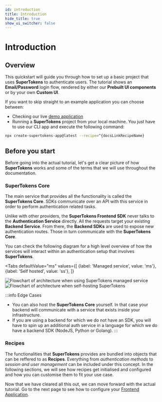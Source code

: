 ```yaml
---
id: introduction 
title: Introduction
hide_title: true
show_ui_switcher: false 
---
```




# Introduction

## Overview 

This quickstart will guide you through how to set up a basic project that uses **SuperTokens** to authenticate users.
The tutorial shows an **Email/Password** login flow, rendered by either our **Prebuilt UI components** or by your own **Custom UI**. 

<!-- COPY SECTION -->
<!-- ./emailpassword/quickstart/introduction.mdx -->
<!-- 1 -->

If you want to skip straight to an example application you can choose between:
- Checking our live [demo application](https://^{docsLinkRecipeName}.demo.supertokens.com/auth)
- Running a **SuperTokens** project from your local machine. You just have to use our CLI app and execute the following command:

```bash
npx create-supertokens-app@latest --recipe=^{docsLinkRecipeName}
```


<!-- END COPY SECTION -->

## Before you start

<!-- COPY SECTION -->
<!-- ./emailpassword/quickstart/introduction.mdx -->
<!-- 2 -->

Before going into the actual tutorial, let's get a clear picture of how **SuperTokens** works and some of the terms that we will use throughout the documentation.

### SuperTokens Core

The main service that provides all the functionality is called the **SuperTokens Core**. SDKs communicate over an API with this service in order to 
perform authentication related tasks.

Unlike with other providers, the **SuperTokens Frontend SDK** never talks to the **Authentication Service** directly.
All the requests target your existing **Backend Service**.
From there, the **Backend SDKs** are used to expose new authentication routes. Those in turn communicate with the **SuperTokens Core**.

You can check the following diagram for a high level overview of how the services will interact within an authentication setup that involves **SuperTokens**.

<Tabs
  defaultValue="ms"
  values={[
    {label: 'Managed service', value: 'ms'},
    {label: 'Self hosted', value: 'ss'},
  ]}
>
  <TabItem value="ms">
    <img src="/img/architecture/managed_service_without_dashboard.png" alt="Flowchart of architecture when using SuperTokens managed service" />
  </TabItem>
  <TabItem value="ss">
    <img src="/img/architecture/self_hosted_without_dashboard.png" alt="Flowchart of architecture when self-hosting SuperTokens" />
  </TabItem>
</Tabs>

:::info Edge Cases
- You can also host the **SuperTokens Core** yourself. In that case your backend will communicate with a service that exists inside your infrastructure.
- If you are using a backend for which we do not have an SDK, you will have to spin up an additional auth service in a language for which we do have a backend SDK (NodeJS, Python or Golang).
:::


### Recipes

The functionalities that **SuperTokens** provides are bundled into objects that can be reffered to as **Recipes**.
Everything from *authentication methods* to *session and user management* can be included under this concept.
In the following sections, we will see how recipes get initialised and configured and how you can customise them to fit your use case.


Now that we have cleared all this out, we can move forward with the actual tutorial.
Go to the next page to see how to configure your [Frontend Application](./frontend-setup).

<!-- END COPY SECTION -->

